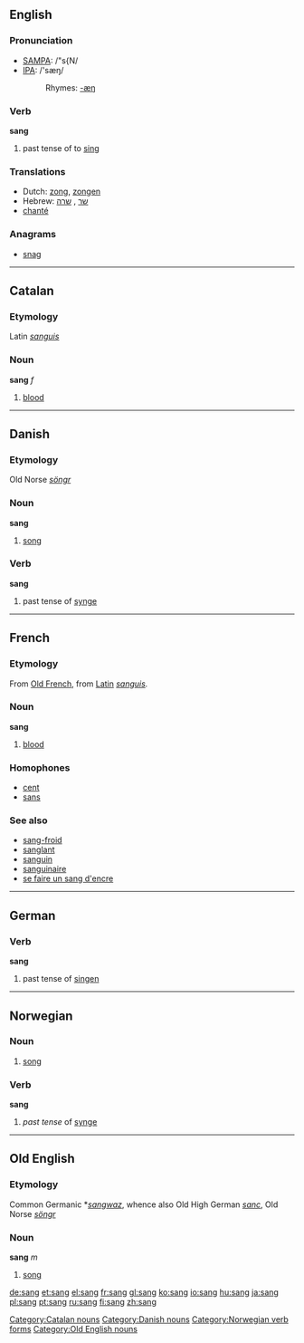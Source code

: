 {{see|säng|Sang}}

==English==

===Pronunciation===
*[[w:SAMPA|SAMPA]]: /"s{N/
*[[w:IPA|IPA]]: /'sæŋ/
*:Rhymes: [[Rhymes:English:-æŋ|-æŋ]]

===Verb===
'''sang'''

# past tense of to [[sing]]

===Translations===
*Dutch: [[zong]], [[zongen]]
*Hebrew: [[שר]] {{m}}, [[שרה]] {{f}}
*[[chanter|chanté]]

===Anagrams===
*[[snag]]

----

==Catalan==
===Etymology===
Latin ''[[sanguis]]''
===Noun===
'''sang''' ''f''

# [[blood]]

[[Category:Catalan nouns]]

----

==Danish==
===Etymology===
Old Norse ''[[söngr]]''
===Noun===
'''sang'''

# [[song]]

===Verb===
'''sang'''

# past tense of [[synge]]



[[Category:Danish nouns]]

----

==French==
===Etymology===
From [[w:Old French language|Old French]], from [[w:Latin language|Latin]] ''[[sanguis]].''
===Noun===
'''sang''' {{m}}
# [[blood]]
===Homophones===
*[[cent]]
*[[sans]]
===See also===
*[[sang-froid]]
*[[sanglant]]
*[[sanguin]]
*[[sanguinaire]]
*[[se faire un sang d'encre]]

----

==German==
===Verb===
'''sang'''

# past tense of [[singen]]

----

==Norwegian==
===Noun===
{{no-noun-m1|sang}}
#[[song]]
===Verb===
[[Category:Norwegian verb forms]]
'''sang'''
#''past tense'' of [[synge]]

----

==Old English==
===Etymology===
Common Germanic *''[[sangwaz]]'', whence also Old High German ''[[sanc]]'', Old Norse ''[[söngr]]''
===Noun===
'''sang''' ''m''

# [[song]]

[[Category:Old English nouns]]

[[de:sang]]
[[et:sang]]
[[el:sang]]
[[fr:sang]]
[[gl:sang]]
[[ko:sang]]
[[io:sang]]
[[hu:sang]]
[[ja:sang]]
[[pl:sang]]
[[pt:sang]]
[[ru:sang]]
[[fi:sang]]
[[zh:sang]]